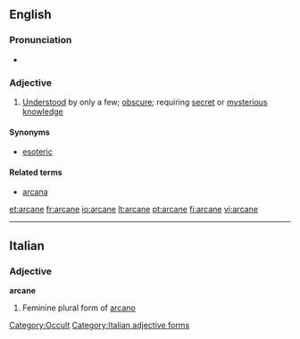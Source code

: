 ==English==

===Pronunciation===
*{{rhymes|eɪn}}

===Adjective===
{{en-adj}}

# [[understood|Understood]] by only a few; [[obscure]]; requiring [[secret]] or [[mysterious]] [[knowledge]]

====Synonyms====
*[[esoteric]]

====Related terms====
*[[arcana]]

[[Category:Occult]]

[[et:arcane]]
[[fr:arcane]]
[[io:arcane]]
[[lt:arcane]]
[[pt:arcane]]
[[fi:arcane]]
[[vi:arcane]]

----
==Italian==

===Adjective===
'''arcane''' {{f}}

# Feminine plural form of [[arcano]]
[[Category:Italian adjective forms]]
{{rfc-auto}}
